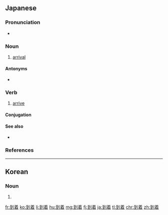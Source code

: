 ==Japanese==
{{ja-kanjitab|とう|ちゃく|yomi=on}}

===Pronunciation===
* {{ja-pron|とうちゃく|y=o|acc=0|acc_ref=NHK}}

===Noun===
{{ja-noun|とうちゃく}}

# [[arrival]]

====Antonyms====
* {{ja-r|出発|しゅっぱつ}}

===Verb===
{{ja-verb-suru|tr=intrans|とうちゃく}}

# [[arrive]]

====Conjugation====
{{ja-suru|とうちゃく}}

====See also====
* {{ja-r|着く|つく}}

===References===
<references/>


----

==Korean==
{{ko-hanjatab|到|着}}

===Noun===
{{ko-noun|rv=dochak|hangeul=도착}}

# {{hanja form of|도착|arrival}}

[[fr:到着]]
[[ko:到着]]
[[li:到着]]
[[hu:到着]]
[[mg:到着]]
[[fj:到着]]
[[ja:到着]]
[[tl:到着]]
[[chr:到着]]
[[zh:到着]]